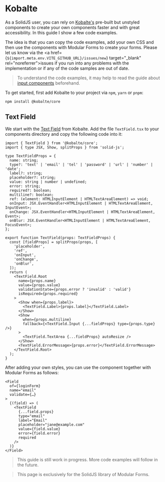 
<Title>Kobalte</Title>
<Description></Description>

# Kobalte

<Solid block>

As a SolidJS user, you can rely on <a href="https://kobalte.dev/" target="_blank" rel="noreferrer">Kobalte's</a> pre-built but unstyled components to create your own components faster and with great accessibility. In this guide I show a few code examples.

The idea is that you can copy the code examples, add your own CSS and then use the components with Modular Forms to create your forms. Please let us know via the <a href={`${import.meta.env.VITE_GITHUB_URL}/issues/new`} target="\_blank" rel="noreferrer">issues</a> if you run into any problems with the implementation or if any of the code samples are out of date.

> To understand the code examples, it may help to read the guide about <A href="/guides/input-components">input components</A> beforehand.

To get started, first add Kobalte to your project via `npm`, `yarn` or `pnpm`:

```bash
npm install @kobalte/core
```

## Text Field

We start with the <a href="https://kobalte.dev/docs/core/components/text-field" target="_blank" rel="noreferrer">Text Field</a> from Kobalte. Add the file `TextField.tsx` to your components directory and copy the following code into it:

```tsx
import { TextField } from '@kobalte/core';
import { type JSX, Show, splitProps } from 'solid-js';

type TextFieldProps = {
  name: string;
  type?: 'text' | 'email' | 'tel' | 'password' | 'url' | 'number' | 'date';
  label?: string;
  placeholder?: string;
  value: string | number | undefined;
  error: string;
  required?: boolean;
  multiline?: boolean;
  ref: (element: HTMLInputElement | HTMLTextAreaElement) => void;
  onInput: JSX.EventHandler<HTMLInputElement | HTMLTextAreaElement, InputEvent>;
  onChange: JSX.EventHandler<HTMLInputElement | HTMLTextAreaElement, Event>;
  onBlur: JSX.EventHandler<HTMLInputElement | HTMLTextAreaElement, FocusEvent>;
};

export function TextField(props: TextFieldProps) {
  const [fieldProps] = splitProps(props, [
    'placeholder',
    'ref',
    'onInput',
    'onChange',
    'onBlur',
  ]);
  return (
    <TextField.Root
      name={props.name}
      value={props.value}
      validationState={props.error ? 'invalid' : 'valid'}
      isRequired={props.required}
    >
      <Show when={props.label}>
        <TextField.Label>{props.label}</TextField.Label>
      </Show>
      <Show
        when={props.multiline}
        fallback={<TextField.Input {...fieldProps} type={props.type} />}
      >
        <TextField.TextArea {...fieldProps} autoResize />
      </Show>
      <TextField.ErrorMessage>{props.error}</TextField.ErrorMessage>
    </TextField.Root>
  );
}
```

After adding your own styles, you can use the component together with Modular Forms as follows:

```tsx
<Field
  of={loginForm}
  name="email"
  validate={…}
>
  {(field) => (
    <TextField
      {...field.props}
      type="email"
      label="Email"
      placeholder="jane@example.com"
      value={field.value}
      error={field.error}
      required
    />
  )}
</Field>
```

> This guide is still work in progress. More code examples will follow in the future.

</Solid>

<Qwik block>

> This page is exclusively for the SolidJS library of Modular Forms.

</Qwik>
